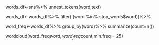 words_df<-sns%>%
  unnest_tokens(word,text)

words_df<-words_df%>%
  filter(!(word %in% stop_words$word))%>%
  
word_freq<-words_df%>%
  group_by(word)%>%
  summarize(count=n())

wordcloud(word_freq$word,word_freq$count,min.freq = 25)

